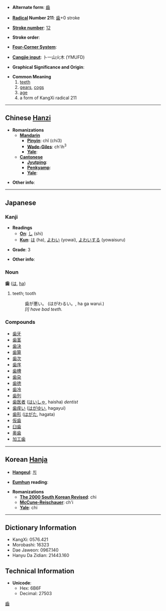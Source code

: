 * '''Alternate form''': [[齒]]

* '''[[Wiktionary:Chinese radical index| Radical]] Number 211''': [[Wiktionary:Chinese radical index 齒|歯]]+0 stroke

* '''[[Wiktionary:Chinese total strokes index|Stroke number]]''': [[Wiktionary:Chinese total strokes index 12|12]]

* '''Stroke order''': 

* '''[[Wiktionary:Chinese four corner index|Four-Corner System]]''': 

* '''[[Wiktionary:Chinese Cangjie index|Cangjie input]]''': 卜一山火木 (YMUFD)

* '''Graphical Significance and Origin''': 

* '''Common Meaning'''
*# [[teeth]]
*# [[gear]]s, [[cog]]s
*# [[age]]
*# a form of KangXi radical 211

----

== Chinese [[Hanzi]] ==

* '''Romanizations'''
** '''[[Mandarin]]'''
*** '''[[Pinyin]]''': chǐ (chi3)
*** '''[[Wade-Giles]]''': ch'ih<sup>3</sup>
*** '''[[Yale]]''': 
** '''[[Cantonese]]'''
*** '''[[Jyutping]]''':
*** '''[[Penkyamp]]''': 
*** '''[[Yale]]''': 

* '''Other info''': 

----

== Japanese ==
=== Kanji ===

* '''Readings'''
** '''[[On]]''': [[し]] (shi)
** '''[[Kun]]''': [[は]] (ha), [[よわい]] (yowai), [[よわいする]] (yowaisuru)

* '''Grade''': 3 [[Category:Grade 3 kanji|齒]]

* '''Other info''':  

=== Noun ===
'''歯''' ([[は]], [[ha]])

# teeth; tooth
#: 歯が悪い。 (はがわるい。, ha ga warui.)
#: ''[I] have bad teeth.''

=== Compounds ===
*[[歯牙]]
*[[歯茎]]
*[[歯決]]
*[[歯算]]
*[[歯次]]
*[[歯序]]
*[[歯槽]]
*[[歯朶]]
*[[歯徳]]
*[[歯冷]]
*[[歯列]]
* [[歯医者]] ([[はいしゃ]], haisha)  ''dentist''
* [[歯痒い]] ([[はがゆい]], hagayui)
* [[歯形]] ([[はがた]], hagata)
* [[仮歯]]
* [[臼歯]]
* [[奥歯]]
* [[加工歯]]

----

== Korean [[Hanja]] ==

* '''[[Hangeul]]''': [[치]]

* '''[[Eumhun]] reading''': 

* '''Romanizations'''
** '''[[The 2000 South Korean Revised Romanization|The 2000 South Korean Revised]]''': chi
** '''[[McCune-Reischauer]]''': ch'i
** '''[[Yale]]''': chi

----

== Dictionary Information ==

* KangXi: 0576.421
* Morobashi: 16323
* Dae Jaweon: 0967.140
* Hanyu Da Zidian: 21443.160

== Technical Information ==

* '''Unicode''':
** Hex: 6B6F
** Decimal: 27503